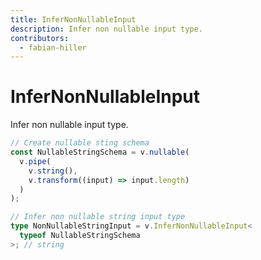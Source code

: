 ```yaml
---
title: InferNonNullableInput
description: Infer non nullable input type.
contributors:
  - fabian-hiller
---
```


# InferNonNullableInput

Infer non nullable input type.

```ts
// Create nullable sting schema
const NullableStringSchema = v.nullable(
  v.pipe(
    v.string(),
    v.transform((input) => input.length)
  )
);

// Infer non nullable string input type
type NonNullableStringInput = v.InferNonNullableInput<
  typeof NullableStringSchema
>; // string
```
